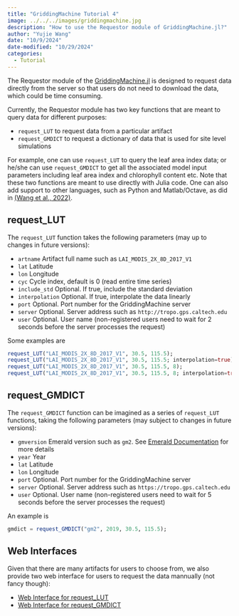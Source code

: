 ```yaml
---
title: "GriddingMachine Tutorial 4"
image: ../../../images/griddingmachine.jpg
description: "How to use the Requestor module of GriddingMachine.jl?"
author: "Yujie Wang"
date: "10/9/2024"
date-modified: "10/29/2024"
categories:
  - Tutorial
---
```


The Requestor module of the [GriddingMachine.jl](https://github.com/CliMA/GriddingMachine.jl) is designed to request data directly from the server so that users do not need to download the data, which could be time consuming.

Currently, the Requestor module has two key functions that are meant to query data for different purposes:

- `request_LUT` to request data from a particular artifact
- `request_GMDICT` to request a dictionary of data that is used for site level simulations

For example, one can use `request_LUT` to query the leaf area index data; or he/she can use `request_GMDICT` to get all the associated model input parameters including leaf area index and chlorophyll content etc. Note that these two functions are meant to use directly with Julia code. One can also add support to other languages, such as Python and Matlab/Octave, as did in [(Wang et al., 2022)](https://doi.org/10.1038/s41597-022-01346-x).


## request_LUT

The `request_LUT` function takes the following parameters (may up to changes in future versions):

- `artname` Artifact full name such as `LAI_MODIS_2X_8D_2017_V1`
- `lat` Latitude
- `lon` Longitude
- `cyc` Cycle index, default is 0 (read entire time series)
- `include_std` Optional. If true, include the standard deviation
- `interpolation` Optional. If true, interpolate the data linearly
- `port` Optional. Port number for the GriddingMachine server
- `server` Optional. Server address such as `http://tropo.gps.caltech.edu`
- `user` Optional. User name (non-registered users need to wait for 2 seconds before the server processes the request)

Some examples are

```julia
request_LUT("LAI_MODIS_2X_8D_2017_V1", 30.5, 115.5);
request_LUT("LAI_MODIS_2X_8D_2017_V1", 30.5, 115.5; interpolation=true);
request_LUT("LAI_MODIS_2X_8D_2017_V1", 30.5, 115.5, 8);
request_LUT("LAI_MODIS_2X_8D_2017_V1", 30.5, 115.5, 8; interpolation=true);
```


## request_GMDICT

The `request_GMDICT` function can be imagined as a series of `request_LUT` functions, taking the following parameters (may subject to changes in future versions):

- `gmversion` Emerald version such as `gm2`. See [Emerald Documentation](../../emerald/emerald.html) for more details
- `year` Year
- `lat` Latitude
- `lon` Longitude
- `port` Optional. Port number for the GriddingMachine server
- `server` Optional. Server address such as `https://tropo.gps.caltech.edu`
- `user` Optional. User name (non-registered users need to wait for 5 seconds before the server processes the request)

An example is
```julia
gmdict = request_GMDICT("gm2", 2019, 30.5, 115.5);
```


## Web Interfaces

Given that there are many artifacts for users to choose from, we also provide two web interface for users to request the data mannually (not fancy though):

- [Web Interface for request_LUT](http://tropo.gps.caltech.edu:5055/gm_artifact_form)
- [Web Interface for request_GMDICT](http://tropo.gps.caltech.edu:5055/gm_dict_form)
